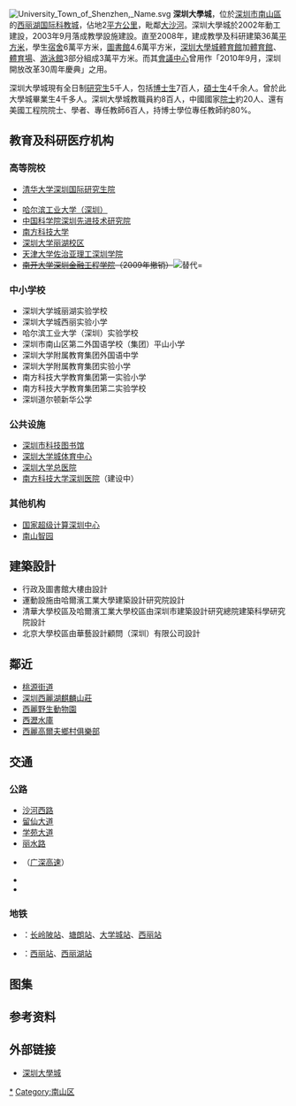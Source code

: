 {{Unreferenced|time=2021-12-22T09:44:13+00:00}}
{{Infobox university|Name=深圳大学城|name=Shenzhen University Town|image=University_Town_of_Shenzhen,_Logo.svg|图像=}}[[File:University_Town_of_Shenzhen,_Name.svg|thumb]]
'''深圳大學城'''，位於[[深圳市|深圳市]][[南山区_(深圳市)|南山區]]的[[西丽湖国际科教城|西丽湖国际科教城]]，佔地2[[平方公里|平方公里]]，毗鄰[[大沙河|大沙河]]。深圳大學城於2002年動工建設，2003年9月落成教學設施建設。直至2008年，建成教學及科研建築36萬[[平方米|平方米]]，學生[[宿舍|宿舍]]6萬平方米，[[圖書館|圖書館]]4.6萬平方米，[[深圳大學城體育館|深圳大學城體育館]]加[[體育館|體育館]]、[[體育場|體育場]]、[[游泳館|游泳館]]3部分組成3萬平方米。而其[[會議中心|會議中心]]曾用作「2010年9月，深圳開放改革30周年慶典」之用。

深圳大學城現有全日制[[研究生|研究生]]5千人，包括[[博士生|博士生]]7百人，[[碩士生|碩士生]]4千余人。曾於此大學城畢業生4千多人。深圳大學城教職員約8百人，中國國家[[院士|院士]]約20人、還有美國工程院院士、學者、專任教師6百人，持博士學位專任教師約80%。

== 教育及科研医疗机构 ==

=== 高等院校 ===
*[[清华大学深圳国际研究生院|清华大学深圳国际研究生院]]
*{{le|北京大学深圳研究生院|Peking University Shenzhen Graduate School}}
*[[哈尔滨工业大学（深圳）|哈尔滨工业大学（深圳）]]
*[[中国科学院深圳先进技术研究院|中国科学院深圳先进技术研究院]]
*[[南方科技大学|南方科技大学]]
*[[深圳大学丽湖校区|深圳大学丽湖校区]]
*[[天津大学佐治亚理工深圳学院|天津大学佐治亚理工深圳学院]]
*<s>[[南开大学深圳金融工程学院|南开大学深圳金融工程学院]]（2009年撤销）</s>[[File:Arial_Image_of_East_Section_of_UTSZ_at_night.jpg|替代=]]

=== 中小学校 ===

* 深圳大学城丽湖实验学校
* 深圳大学城西丽实验小学
* 哈尔滨工业大学（深圳）实验学校
* 深圳市南山区第二外国语学校（集团）平山小学
* 深圳大学附属教育集团外国语中学
* 深圳大学附属教育集团实验小学
* 南方科技大学教育集团第一实验小学
* 南方科技大学教育集团第二实验学校
* 深圳道尔顿新华公学

=== 公共设施 ===
*[[深圳市科技图书馆|深圳市科技图书馆]]
*[[深圳大学城体育中心|深圳大学城体育中心]]
*[[深圳大学总医院|深圳大学总医院]]
*[[南方科技大学深圳医院|南方科技大学深圳医院]]（建设中）

=== 其他机构 ===

* [[国家超级计算深圳中心|国家超级计算深圳中心]]
* [[南山智园|南山智园]]

==建築設計==
*行政及圖書館大樓由{{tsl|en|RMJM|羅麥莊馬香港分公司}}設計
*運動設施由哈爾濱工業大學建築設計研究院設計
*清華大學校區及哈爾濱工業大學校區由深圳市建築設計研究總院建築科學研究院設計
*北京大學校區由華藝設計顧問（深圳）有限公司設計

==鄰近==
*[[桃源街道_(深圳市)|桃源街道]]
*[[深圳西麗湖麒麟山莊|深圳西麗湖麒麟山莊]]
*[[西麗野生動物園|西麗野生動物園]]
*[[西沥水库|西瀝水庫]]
*[[西麗高爾夫鄉村俱樂部|西麗高爾夫鄉村俱樂部]]

==交通==
=== 公路 ===
*[[沙河西路|沙河西路]]
*[[留仙大道|留仙大道]]
*[[学苑大道|学苑大道]]
*[[丽水路_(深圳)|丽水路]]
*{{China Expwy Name|G4}}（[[广深高速公路|广深高速]]）
*{{China Expwy Name|S301|[[南坪快速路|南坪快速路]]|P=Guangdong}} 
*{{China Expwy Name|S3111|[[福龙路|福龙路]]|P=Guangdong}}

=== 地铁 ===
*{{深圳地铁|5|cl}}：[[長嶺陂站|长岭陂站]]、[[塘朗站|塘朗站]]、[[大学城站_(深圳市)|大学城站]]、[[西麗站_(地鐵)|西丽站]]
*{{深圳地铁|7|cl}}：[[西麗站_(地鐵)|西丽站]]、[[西丽湖站|西丽湖站]]

== 图集 ==
{{Wide image|PANO of University Town Shenzhen on Shenzhen Science and Technology Library.jpg|2000px|深圳大学城全景，于大学城图书馆楼顶拍摄}}

== 参考资料 ==
{{Reflist}}

== 外部链接 ==
{{Commonscat|University Town of Shenzhen}}
*[https://www.utsz.edu.cn/ 深圳大學城] {{Wayback|url=https://www.utsz.edu.cn/ |date=20201124001452 }}

{{深圳大學城}}
{{中國大學城}}
[[Category:深圳大學城|*]]
[[Category:南山区|Category:南山区]]
